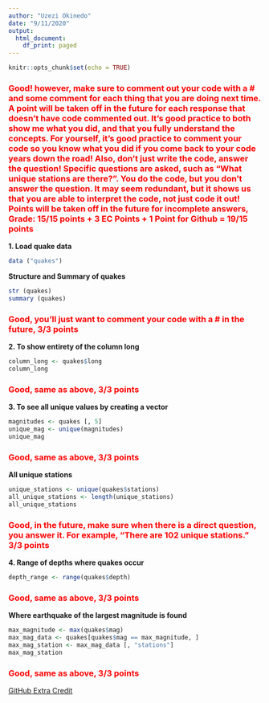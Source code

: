 ```yaml
---
author: "Uzezi Okinedo"
date: "9/11/2020"
output:
  html_document:
    df_print: paged
---
```


```r
knitr::opts_chunk$set(echo = TRUE)
```

### <span style="color: red;"> Good! however, make sure to comment out your code with a # and some comment for each thing that you are doing next time.  A point will be taken off in the future for each response that doesn't have code commented out. It's good practice to both show me what you did, and that you fully understand the concepts.  For yourself, it's good practice to comment your code so you know what you did if you come back to your code years down the road! Also, don't just write the code, answer the question!  Specific questions are asked, such as "What unique stations are there?".  You do the code, but you don't answer the question.  It may seem redundant, but it shows us that you are able to interpret the code, not just code it out! Points will be taken off in the future for incomplete answers, Grade: 15/15 points + 3 EC Points + 1 Point for Github = 19/15 points </span>

**1. Load quake data**

```r
data ("quakes")
```

**Structure and Summary of quakes**

```r
str (quakes)
summary (quakes)
```

### <span style="color: red;"> Good, you'll just want to comment your code with a # in the future, 3/3 points </span>

**2. To show entirety of the column long**

```r
column_long <- quakes$long
column_long
```

### <span style="color: red;"> Good, same as above, 3/3 points </span>

**3. To see all unique values by creating a vector**

```r
magnitudes <- quakes [, 5]
unique_mag <- unique(magnitudes)
unique_mag
```

### <span style="color: red;"> Good, same as above, 3/3 points </span>

**All unique stations**

```r
unique_stations <- unique(quakes$stations)
all_unique_stations <- length(unique_stations)
all_unique_stations
```

### <span style="color: red;"> Good, in the future, make sure when there is a direct question, you answer it. For example, "There are 102 unique stations." 3/3 points </span>

**4. Range of depths where quakes occur**

```r
depth_range <- range(quakes$depth)
```

### <span style="color: red;"> Good, same as above, 3/3 points </span>

**Where earthquake of the largest magnitude is found**


```r
max_magnitude <- max(quakes$mag)
max_mag_data <- quakes[quakes$mag == max_magnitude, ]
max_mag_station <- max_mag_data [, "stations"]
max_mag_station
```

### <span style="color: red;"> Good, same as above, 3/3 points </span>

[GitHub Extra Credit](https://github.com/Uzezi93/BIOL-607-Homework-Fall-2020-/blob/master/01_OKINEDO_UZEZI_2020.md) 





